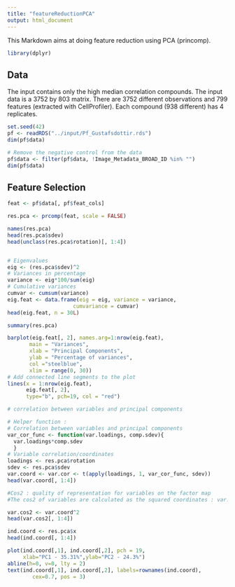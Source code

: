 ```yaml
---
title: "featureReductionPCA"
output: html_document
---
```


This Markdown aims at doing feature reduction using PCA (princomp).

```r
library(dplyr)
```

## Data

The input contains only the high median correlation compounds.
The input data is a 3752 by 803 matrix.
There are 3752 different observations and 799 features (extracted with CellProfiler).
Each compound (938 different) has 4 replicates.

```r
set.seed(42)
pf <- readRDS("../input/Pf_Gustafsdottir.rds")
dim(pf$data)

# Remove the negative control from the data
pf$data <- filter(pf$data, !Image_Metadata_BROAD_ID %in% "")
dim(pf$data)
```

## Feature Selection

```r
feat <- pf$data[, pf$feat_cols]

res.pca <- prcomp(feat, scale = FALSE)

names(res.pca)
head(res.pca$sdev)
head(unclass(res.pca$rotation)[, 1:4])


# Eigenvalues
eig <- (res.pca$sdev)^2
# Variances in percentage
variance <- eig*100/sum(eig)
# Cumulative variances
cumvar <- cumsum(variance)
eig.feat <- data.frame(eig = eig, variance = variance,
                     cumvariance = cumvar)
head(eig.feat, n = 30L)

summary(res.pca)

barplot(eig.feat[, 2], names.arg=1:nrow(eig.feat), 
       main = "Variances",
       xlab = "Principal Components",
       ylab = "Percentage of variances",
       col ="steelblue",
       xlim = range(0, 30))
# Add connected line segments to the plot
lines(x = 1:nrow(eig.feat), 
      eig.feat[, 2], 
      type="b", pch=19, col = "red")

```

```r
# correlation between variables and principal components

# Helper function : 
# Correlation between variables and principal components
var_cor_func <- function(var.loadings, comp.sdev){
  var.loadings*comp.sdev
  }
# Variable correlation/coordinates
loadings <- res.pca$rotation
sdev <- res.pca$sdev
var.coord <- var.cor <- t(apply(loadings, 1, var_cor_func, sdev))
head(var.coord[, 1:4])

#Cos2 : quality of representation for variables on the factor map
#The cos2 of variables are calculated as the squared coordinates : var.cos2 = var.coord * var.coord

var.cos2 <- var.coord^2
head(var.cos2[, 1:4])

ind.coord <- res.pca$x
head(ind.coord[, 1:4])

plot(ind.coord[,1], ind.coord[,2], pch = 19,  
     xlab="PC1 - 35.31%",ylab="PC2 - 24.3%")
abline(h=0, v=0, lty = 2)
text(ind.coord[,1], ind.coord[,2], labels=rownames(ind.coord),
        cex=0.7, pos = 3)

```

